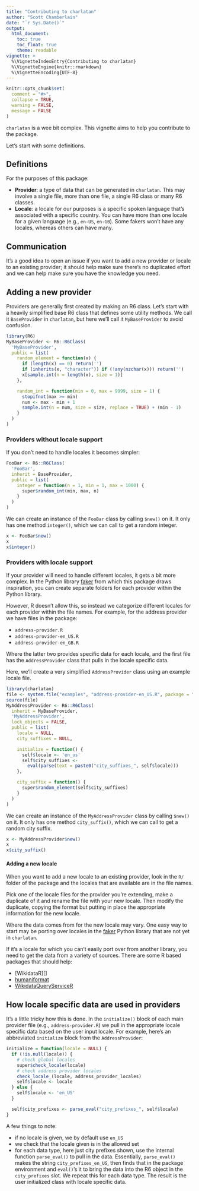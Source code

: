 ```yaml
---
title: "Contributing to charlatan"
author: "Scott Chamberlain"
date: "`r Sys.Date()`"
output:
  html_document:
    toc: true
    toc_float: true
    theme: readable
vignette: >
  %\VignetteIndexEntry{Contributing to charlatan}
  %\VignetteEngine{knitr::rmarkdown}
  %\VignetteEncoding{UTF-8}
---
```


```r
knitr::opts_chunk$set(
  comment = "#>",
  collapse = TRUE,
  warning = FALSE,
  message = FALSE
)
```

`charlatan` is a wee bit complex. This vignette aims to help you contribute 
to the package. 

Let's start with some definitions.

## Definitions

For the purposes of this package:

* **Provider**: a type of data that can be generated in `charlatan`. This may involve
a single file, more than one file, a single R6 class or many R6 classes. 
* **Locale**: a locale for our purposes is a specific spoken language that's 
associated with a specific country. You can have more than one locale for a 
given language (e.g., `en-US`, `en-GB`). Some fakers won't have any locales, 
whereas others can have many.

## Communication

It's a good idea to open an issue if you want to add a new provider or locale to 
an existing provider; it should help make sure there's no duplicated effort and 
we can help make sure you have the knowledge you need.

## Adding a new provider

Providers are generally first created by making an R6 class. Let's start with a 
heavily simplified base R6 class that defines some utility methods. We 
call it `BaseProvider` in `charlatan`, but here we'll call it `MyBaseProvider`
to avoid confusion.

```r
library(R6)
MyBaseProvider <- R6::R6Class(
  'MyBaseProvider',
  public = list(
    random_element = function(x) {
      if (length(x) == 0) return('')
      if (inherits(x, "character")) if (!any(nzchar(x))) return('')
      x[sample.int(n = length(x), size = 1)]
    },

    random_int = function(min = 0, max = 9999, size = 1) {
      stopifnot(max >= min)
      num <- max - min + 1
      sample.int(n = num, size = size, replace = TRUE) + (min - 1)
    }
  )
)
```

### Providers without locale support

If you don't need to handle locales it becomes simpler:


```r
FooBar <- R6::R6Class(
  'FooBar',
  inherit = BaseProvider,
  public = list(
    integer = function(n = 1, min = 1, max = 1000) {
      super$random_int(min, max, n)
    }
  )
)
```

We can create an instance of the `FooBar` class by calling `$new()` on it.
It only has one method `integer()`, which we can call to get a random 
integer.

```r
x <- FooBar$new()
x
x$integer()
```

### Providers with locale support

If your provider will need to handle different locales, it gets a bit more
complex. In the Python library [faker][] from which this package draws 
inspiration, you can create separate folders for each provider within the 
Python library. 

However, R doesn't allow this, so instead we categorize different locales for
each provider within the file names. For example, for the address provider we 
have files in the package:

- `address-provider.R`
- `address-provider-en_US.R`
- `address-provider-en_GB.R`

Where the latter two provides specific data for each locale, and the first 
file has the `AddressProvider` class that pulls in the locale specific data.

Here, we'll create a very simplified `AddressProvider` class using an 
example locale file.

```r
library(charlatan)
file <- system.file("examples", "address-provider-en_US.R", package = "charlatan")
source(file)
MyAddressProvider <- R6::R6Class(
  inherit = MyBaseProvider,
  'MyAddressProvider',
  lock_objects = FALSE,
  public = list(
    locale = NULL,
    city_suffixes = NULL,

    initialize = function() {
      self$locale <- 'en_us'
      self$city_suffixes <- 
        eval(parse(text = paste0("city_suffixes_", self$locale)))
    },

    city_suffix = function() {
      super$random_element(self$city_suffixes)
    }
  )
)
```

We can create an instance of the `MyAddressProvider` class by calling `$new()` on it.
It only has one method `city_suffix()`, which we can call to get a random 
city suffix.

```r
x <- MyAddressProvider$new()
x
x$city_suffix()
```

#### Adding a new locale

When you want to add a new locale to an existing provider, look in the `R/` folder
of the package and the locales that are available are in the file names. 

Pick one of the locale files for the provider you're extending, make a duplicate of it 
and rename the file with your new locale. Then modify the duplicate, copying the 
format but putting in place the appropriate information for the new locale.

Where the data comes from for the new locale may vary. One easy way to start may be 
porting over locales in the [faker][] Python library that are not yet in `charlatan`.

If it's a locale for which you can't easily port over from another library, you need
to get the data from a variety of sources. There are some R based packages that 
should help:

- [WikidataR][]
- [humaniformat][]
- [WikidataQueryServiceR][]


## How locale specific data are used in providers

It's a little tricky how this is done. In the `initialize()` block of each main provider 
file (e.g., `address-provider.R`) we pull in the appropriate locale specific data
based on the user input locale. For example, here's an abbreviated `initialize` block from
the `AddressProvider`:

```r
initialize = function(locale = NULL) {
  if (!is.null(locale)) {
    # check global locales
    super$check_locale(locale)
    # check address provider locales
    check_locale_(locale, address_provider_locales)
    self$locale <- locale
  } else {
    self$locale <- 'en_US'
  }

  self$city_prefixes <- parse_eval("city_prefixes_", self$locale)
}
```

A few things to note:

* if no locale is given, we by default use `en_US`
* we check that the locale given is in the allowed set
* for each data type, here just city prefixes shown, use the internal function
`parse_eval()` to pull in the data. Essentially, `parse_eval()` makes the 
string `city_prefixes_en_US`, then finds that in the package environment
and `eval()`'s it to bring the data into the R6 object in the `city_prefixes`
slot. We repeat this for each data type. The result is the user initialized 
class with locale specific data.


[faker]: https://github.com/joke2k/faker
[humaniformat]: https://github.com/Ironholds/humaniformat
[WikidataQueryServiceR]: https://cran.r-project.org/package=WikidataQueryServiceR

